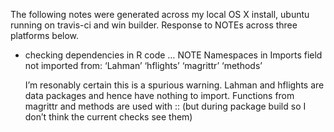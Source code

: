 The following notes were generated across my local OS X install, ubuntu running on travis-ci and win builder. Response to NOTEs across three platforms below.

* checking dependencies in R code ... NOTE
  Namespaces in Imports field not imported from:
  'Lahman' 'hflights' 'magrittr' 'methods'
  
  I'm resonably certain this is a spurious warning. Lahman and hflights
  are data packages and hence have nothing to import. Functions from
  magrittr and methods are used with :: (but during package build 
  so I don't think the current checks see them)
 
